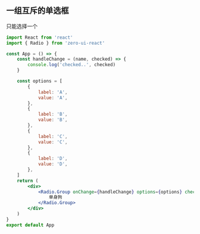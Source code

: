 ## 一组互斥的单选框

只能选择一个

```jsx
import React from 'react'
import { Radio } from 'zero-ui-react'

const App = () => {
    const handleChange = (name, checked) => {
        console.log('checked..', checked)
    }

    const options = [
        {
            label: 'A',
            value: 'A',
        },
        {
            label: 'B',
            value: 'B',
        },
        {
            label: 'C',
            value: 'C',
        },
        {
            label: 'D',
            value: 'D',
        },
    ]
    return (
        <div>
            <Radio.Group onChange={handleChange} options={options} checked="C">
                单身狗
            </Radio.Group>
        </div>
    )
}
export default App
```
